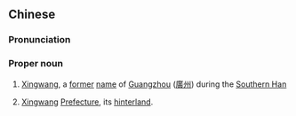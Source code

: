 {{also|兴王}}
==Chinese==
{{zh-forms|s=兴王}}
{{wikipedia|Guangzhou}}
===Pronunciation===
{{zh-pron
|m=Xìngwáng
|cat=pn
}}
===Proper noun===
{{zh-proper noun}}

# {{lb|zh|historical}} [[Xingwang]], a [[former]] [[name]] of [[Guangzhou]] ([[廣州]]) during the [[Southern Han]]
# {{lb|zh|historical}} [[Xingwang]] [[prefecture|Prefecture]], its [[hinterland]].